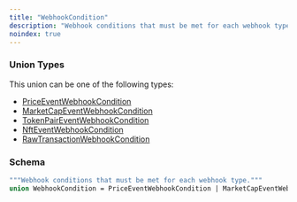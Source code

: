 ```yaml
---
title: "WebhookCondition"
description: "Webhook conditions that must be met for each webhook type."
noindex: true
---
```


### Union Types

This union can be one of the following types:

- [PriceEventWebhookCondition](/api-reference/types/priceeventwebhookcondition)
- [MarketCapEventWebhookCondition](/api-reference/types/marketcapeventwebhookcondition)
- [TokenPairEventWebhookCondition](/api-reference/types/tokenpaireventwebhookcondition)
- [NftEventWebhookCondition](/api-reference/types/nfteventwebhookcondition)
- [RawTransactionWebhookCondition](/api-reference/types/rawtransactionwebhookcondition)

### Schema


```graphql 
"""Webhook conditions that must be met for each webhook type."""
union WebhookCondition = PriceEventWebhookCondition | MarketCapEventWebhookCondition | TokenPairEventWebhookCondition | NftEventWebhookCondition | RawTransactionWebhookCondition
```
